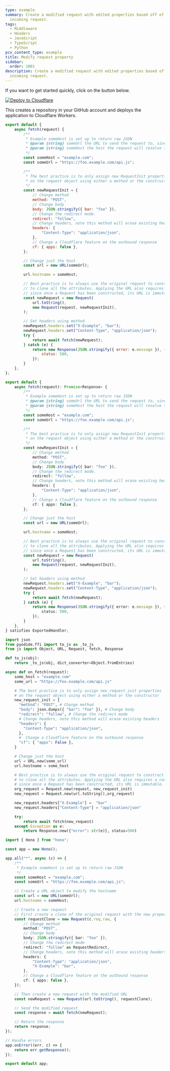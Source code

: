 ```yaml
---
type: example
summary: Create a modified request with edited properties based off of an
  incoming request.
tags:
  - Middleware
  - Headers
  - JavaScript
  - TypeScript
  - Python
pcx_content_type: example
title: Modify request property
sidebar:
  order: 1001
description: Create a modified request with edited properties based off of an
  incoming request.
---
```


If you want to get started quickly, click on the button below.

[![Deploy to Cloudflare](https://deploy.workers.cloudflare.com/button)](https://deploy.workers.cloudflare.com/?url=https://github.com/cloudflare/docs-examples/tree/main/workers/modify-request-property)

This creates a repository in your GitHub account and deploys the application to Cloudflare Workers.


<Tabs syncKey="workersExamples"> <TabItem label="JavaScript" icon="seti:javascript">

```js
export default {
	async fetch(request) {
		/**
		 * Example someHost is set up to return raw JSON
		 * @param {string} someUrl the URL to send the request to, since we are setting hostname too only path is applied
		 * @param {string} someHost the host the request will resolve too
		 */
		const someHost = "example.com";
		const someUrl = "https://foo.example.com/api.js";

		/**
		 * The best practice is to only assign new RequestInit properties
		 * on the request object using either a method or the constructor
		 */
		const newRequestInit = {
			// Change method
			method: "POST",
			// Change body
			body: JSON.stringify({ bar: "foo" }),
			// Change the redirect mode.
			redirect: "follow",
			// Change headers, note this method will erase existing headers
			headers: {
				"Content-Type": "application/json",
			},
			// Change a Cloudflare feature on the outbound response
			cf: { apps: false },
		};

		// Change just the host
		const url = new URL(someUrl);

		url.hostname = someHost;

		// Best practice is to always use the original request to construct the new request
		// to clone all the attributes. Applying the URL also requires a constructor
		// since once a Request has been constructed, its URL is immutable.
		const newRequest = new Request(
			url.toString(),
			new Request(request, newRequestInit),
		);

		// Set headers using method
		newRequest.headers.set("X-Example", "bar");
		newRequest.headers.set("Content-Type", "application/json");
		try {
			return await fetch(newRequest);
		} catch (e) {
			return new Response(JSON.stringify({ error: e.message }), {
				status: 500,
			});
		}
	},
};
```

</TabItem> <TabItem label="TypeScript" icon="seti:typescript">

```ts
export default {
	async fetch(request): Promise<Response> {
		/**
		 * Example someHost is set up to return raw JSON
		 * @param {string} someUrl the URL to send the request to, since we are setting hostname too only path is applied
		 * @param {string} someHost the host the request will resolve too
		 */
		const someHost = "example.com";
		const someUrl = "https://foo.example.com/api.js";

		/**
		 * The best practice is to only assign new RequestInit properties
		 * on the request object using either a method or the constructor
		 */
		const newRequestInit = {
			// Change method
			method: "POST",
			// Change body
			body: JSON.stringify({ bar: "foo" }),
			// Change the redirect mode.
			redirect: "follow",
			// Change headers, note this method will erase existing headers
			headers: {
				"Content-Type": "application/json",
			},
			// Change a Cloudflare feature on the outbound response
			cf: { apps: false },
		};

		// Change just the host
		const url = new URL(someUrl);

		url.hostname = someHost;

		// Best practice is to always use the original request to construct the new request
		// to clone all the attributes. Applying the URL also requires a constructor
		// since once a Request has been constructed, its URL is immutable.
		const newRequest = new Request(
			url.toString(),
			new Request(request, newRequestInit),
		);

		// Set headers using method
		newRequest.headers.set("X-Example", "bar");
		newRequest.headers.set("Content-Type", "application/json");
		try {
			return await fetch(newRequest);
		} catch (e) {
			return new Response(JSON.stringify({ error: e.message }), {
				status: 500,
			});
		}
	},
} satisfies ExportedHandler;
```

</TabItem> <TabItem label="Python" icon="seti:python">

```py
import json
from pyodide.ffi import to_js as _to_js
from js import Object, URL, Request, fetch, Response

def to_js(obj):
    return _to_js(obj, dict_converter=Object.fromEntries)

async def on_fetch(request):
    some_host = "example.com"
    some_url = "https://foo.example.com/api.js"

    # The best practice is to only assign new_request_init properties
    # on the request object using either a method or the constructor
    new_request_init = {
      "method": "POST", # Change method
      "body": json.dumps({ "bar": "foo" }), # Change body
      "redirect": "follow", # Change the redirect mode
      # Change headers, note this method will erase existing headers
      "headers": {
        "Content-Type": "application/json",
      },
      #  Change a Cloudflare feature on the outbound response
      "cf": { "apps": False },
    }

    # Change just the host
    url = URL.new(some_url)
    url.hostname = some_host

    # Best practice is to always use the original request to construct the new request
    # to clone all the attributes. Applying the URL also requires a constructor
    # since once a Request has been constructed, its URL is immutable.
    org_request = Request.new(request, new_request_init)
    new_request = Request.new(url.toString(),org_request)

    new_request.headers["X-Example"] =  "bar"
    new_request.headers["Content-Type"] = "application/json"

    try:
        return await fetch(new_request)
    except Exception as e:
        return Response.new({"error": str(e)}, status=500)
```

</TabItem> <TabItem label="Hono" icon="seti:typescript">

```ts
import { Hono } from "hono";

const app = new Hono();

app.all("*", async (c) => {
	/**
	 * Example someHost is set up to return raw JSON
	 */
	const someHost = "example.com";
	const someUrl = "https://foo.example.com/api.js";

	// Create a URL object to modify the hostname
	const url = new URL(someUrl);
	url.hostname = someHost;

	// Create a new request
	// First create a clone of the original request with the new properties
	const requestClone = new Request(c.req.raw, {
		// Change method
		method: "POST",
		// Change body
		body: JSON.stringify({ bar: "foo" }),
		// Change the redirect mode
		redirect: "follow" as RequestRedirect,
		// Change headers, note this method will erase existing headers
		headers: {
			"Content-Type": "application/json",
			"X-Example": "bar",
		},
		// Change a Cloudflare feature on the outbound response
		cf: { apps: false },
	});

	// Then create a new request with the modified URL
	const newRequest = new Request(url.toString(), requestClone);

	// Send the modified request
	const response = await fetch(newRequest);

	// Return the response
	return response;
});

// Handle errors
app.onError((err, c) => {
	return err.getResponse();
});

export default app;
```

</TabItem> </Tabs>
